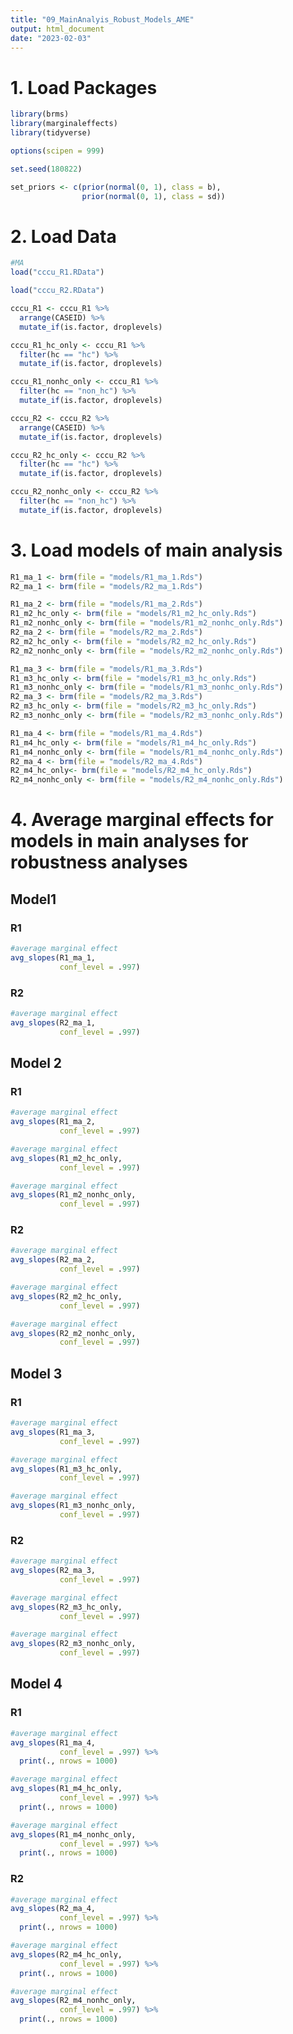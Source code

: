 ```yaml
---
title: "09_MainAnalyis_Robust_Models_AME"
output: html_document
date: "2023-02-03"
---
```


# 1. Load Packages
```r
library(brms)
library(marginaleffects)
library(tidyverse)

options(scipen = 999)

set.seed(180822)

set_priors <- c(prior(normal(0, 1), class = b),
                prior(normal(0, 1), class = sd))
```

# 2. Load Data
```r
#MA
load("cccu_R1.RData")

load("cccu_R2.RData")
```


```r
cccu_R1 <- cccu_R1 %>%
  arrange(CASEID) %>%
  mutate_if(is.factor, droplevels)

cccu_R1_hc_only <- cccu_R1 %>%
  filter(hc == "hc") %>%
  mutate_if(is.factor, droplevels)

cccu_R1_nonhc_only <- cccu_R1 %>%
  filter(hc == "non_hc") %>%
  mutate_if(is.factor, droplevels)

cccu_R2 <- cccu_R2 %>%
  arrange(CASEID) %>%
  mutate_if(is.factor, droplevels)

cccu_R2_hc_only <- cccu_R2 %>%
  filter(hc == "hc") %>%
  mutate_if(is.factor, droplevels)

cccu_R2_nonhc_only <- cccu_R2 %>%
  filter(hc == "non_hc") %>%
  mutate_if(is.factor, droplevels)


```

# 3. Load models of main analysis
```r
R1_ma_1 <- brm(file = "models/R1_ma_1.Rds")
R2_ma_1 <- brm(file = "models/R2_ma_1.Rds")

R1_ma_2 <- brm(file = "models/R1_ma_2.Rds")
R1_m2_hc_only <- brm(file = "models/R1_m2_hc_only.Rds")
R1_m2_nonhc_only <- brm(file = "models/R1_m2_nonhc_only.Rds")
R2_ma_2 <- brm(file = "models/R2_ma_2.Rds")
R2_m2_hc_only <- brm(file = "models/R2_m2_hc_only.Rds")
R2_m2_nonhc_only <- brm(file = "models/R2_m2_nonhc_only.Rds")

R1_ma_3 <- brm(file = "models/R1_ma_3.Rds")
R1_m3_hc_only <- brm(file = "models/R1_m3_hc_only.Rds")
R1_m3_nonhc_only <- brm(file = "models/R1_m3_nonhc_only.Rds")
R2_ma_3 <- brm(file = "models/R2_ma_3.Rds")
R2_m3_hc_only <- brm(file = "models/R2_m3_hc_only.Rds")
R2_m3_nonhc_only <- brm(file = "models/R2_m3_nonhc_only.Rds")

R1_ma_4 <- brm(file = "models/R1_ma_4.Rds")
R1_m4_hc_only <- brm(file = "models/R1_m4_hc_only.Rds")
R1_m4_nonhc_only <- brm(file = "models/R1_m4_nonhc_only.Rds")
R2_ma_4 <- brm(file = "models/R2_ma_4.Rds")
R2_m4_hc_only<- brm(file = "models/R2_m4_hc_only.Rds")
R2_m4_nonhc_only <- brm(file = "models/R2_m4_nonhc_only.Rds")
```

# 4. Average marginal effects for models in main analyses for robustness analyses

## Model1
### R1
```r
#average marginal effect
avg_slopes(R1_ma_1,
           conf_level = .997)
```

### R2
```r
#average marginal effect
avg_slopes(R2_ma_1,
           conf_level = .997)


```


## Model 2
### R1
```r
#average marginal effect
avg_slopes(R1_ma_2,
           conf_level = .997)

#average marginal effect
avg_slopes(R1_m2_hc_only,
           conf_level = .997)

#average marginal effect
avg_slopes(R1_m2_nonhc_only,
           conf_level = .997)
```

### R2
```r
#average marginal effect
avg_slopes(R2_ma_2,
           conf_level = .997)

#average marginal effect
avg_slopes(R2_m2_hc_only,
           conf_level = .997)

#average marginal effect
avg_slopes(R2_m2_nonhc_only,
           conf_level = .997)
```


## Model 3

### R1

```r
#average marginal effect
avg_slopes(R1_ma_3,
           conf_level = .997)

#average marginal effect
avg_slopes(R1_m3_hc_only,
           conf_level = .997)

#average marginal effect
avg_slopes(R1_m3_nonhc_only,
           conf_level = .997)
```



### R2
```r
#average marginal effect
avg_slopes(R2_ma_3,
           conf_level = .997)

#average marginal effect
avg_slopes(R2_m3_hc_only,
           conf_level = .997)

#average marginal effect
avg_slopes(R2_m3_nonhc_only,
           conf_level = .997)
```


## Model 4
### R1
```r
#average marginal effect
avg_slopes(R1_ma_4,
           conf_level = .997) %>%
  print(., nrows = 1000)

#average marginal effect
avg_slopes(R1_m4_hc_only,
           conf_level = .997) %>%
  print(., nrows = 1000)

#average marginal effect
avg_slopes(R1_m4_nonhc_only,
           conf_level = .997) %>%
  print(., nrows = 1000)
```

### R2
```r
#average marginal effect
avg_slopes(R2_ma_4,
           conf_level = .997) %>%
  print(., nrows = 1000)

#average marginal effect
avg_slopes(R2_m4_hc_only,
           conf_level = .997) %>%
  print(., nrows = 1000)

#average marginal effect
avg_slopes(R2_m4_nonhc_only,
           conf_level = .997) %>%
  print(., nrows = 1000)
```


